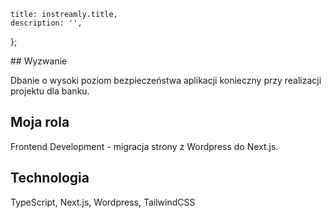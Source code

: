 
	title: instreamly.title,
	description: '',
};

<ArticleHeading
	title={instreamly.title}
	company={instreamly.company}
	img={instreamly.imgHero}
/>

<Container>
  ## Wyzwanie

  Dbanie o wysoki poziom bezpieczeństwa aplikacji konieczny przy realizacji projektu dla banku.

  ## Moja rola

  Frontend Development - migracja strony z Wordpress do Next.js.

  ## Technologia

  TypeScript, Next.js, Wordpress, TailwindCSS

</Container>
